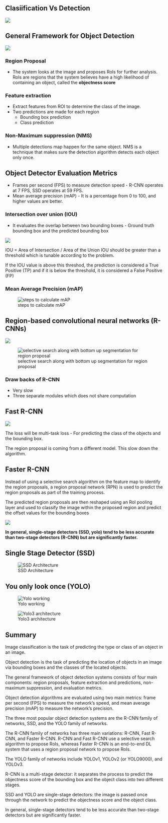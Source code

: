 

## Clasiification Vs Detection

![](/Images/class_vs_detect.png)


## General Framework for Object Detection

![](/Images/four_steps_od.png)


### Region Proposal

* The system looks at the image and proposes RoIs for further analysis. RoIs are regions that the system believes have a high likelihood of containing an object, called the **objectness score**

### Feature extraction
* Extract features from ROI to determine the class of the image.
* Two predictions are made for each region
    * Bounding box prediction
    * Class prediction

### Non-Maximum suppression (NMS)
* Multiple detections map happen for the same object. NMS is a technique that makes sure the detection algorithm detects each object only once.

## Object Detector Evaluation Metrics
* Frames per second (FPS) to measure detection speed - R-CNN operates at 7 FPS, SSD operates at 59 FPS.
* Mean average precision (mAP) - It is a percentage from 0 to 100, and higher values are better.


### Intersection over union (IOU)
* It evaluates the overlap between two bounding boxes - Ground truth bounding box and the predicted bounding box

![](/Images/IOU.png)

IOU = Area of Intersection / Area of the Union
IOU should be greater than a threshold which is tunable according to the problem.

If the IOU value is above this threshod, the prediction is considered a True Positive (TP) and if it is below the threshold, it is considered a False Positive (FP)

### Mean Average Precision (mAP)
![steps to calculate mAP](/Images/mAP.png)


## Region-based convolutional neural networks (R-CNNs)

![](/Images/r_cnn.png)


![selective search along with bottom up segmentation for region proposal](/Images/selective_search.png)

### Draw backs of R-CNN
* Very slow
* Three separate modules which does not share computation


## Fast R-CNN

![](/Images/Fast_R-CNN.png)

The loss will be multi-task loss - For predicting the class of the objects and the bounding box.

The region proposal is coming from a different model. This slow down the algorithm.


## Faster R-CNN
Instead of using a selective search algorithm on the feature map to identify the region proposals, a region proposal network (RPN) is used to predict the region proposals as part of the training process. 

The predicted region proposals are then reshaped using an RoI pooling layer and used to classify the image within the proposed region and predict the offset values for the bounding boxes

![](/Images/Faster_R_CNN.png)

**In general, single-stage detectors (SSD, yolo) tend to be less accurate than two-stage detectors (R-CNN) but are significantly faster.**


## Single Stage Detector (SSD)
![SSD Architecture](/Images/ssd_architecture.png)


## You only look once (YOLO)
![Yolo working](/Images/yolo.png)

![Yolo3 architecture](/Images/yolo_architecture.png)



## Summary
Image classification is the task of predicting the type or class of an object in an image.

Object detection is the task of predicting the location of objects in an image via bounding boxes and the classes of the located objects.

The general framework of object detection systems consists of four main components: region proposals, feature extraction and predictions, non-maximum suppression, and evaluation metrics.

Object detection algorithms are evaluated using two main metrics: frame per second (FPS) to measure the network’s speed, and mean average precision (mAP) to measure the network’s precision.

The three most popular object detection systems are the R-CNN family of networks, SSD, and the YOLO family of networks.

The R-CNN family of networks has three main variations: R-CNN, Fast R-CNN, and Faster R-CNN. R-CNN and Fast R-CNN use a selective search algorithm to propose RoIs, whereas Faster R-CNN is an end-to-end DL system that uses a region proposal network to propose RoIs.

The YOLO family of networks include YOLOv1, YOLOv2 (or YOLO9000), and YOLOv3.

R-CNN is a multi-stage detector: it separates the process to predict the objectness score of the bounding box and the object class into two different stages.

SSD and YOLO are single-stage detectors: the image is passed once through the network to predict the objectness score and the object class.

In general, single-stage detectors tend to be less accurate than two-stage detectors but are significantly faster.